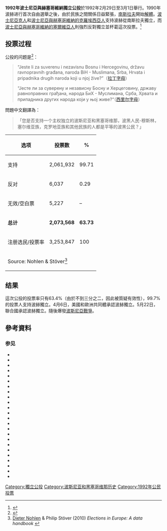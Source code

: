 {{NoteTA
|1=zh-cn:波斯尼亚与黑塞哥维那;zh-hk:波斯尼亞與黑塞哥維納;zh-tw:波士尼亞與赫塞哥維納;
|2=zh-cn:波黑;zh-hk:波黑;zh-tw:波赫;
}}

'''1992年波士尼亞與赫塞哥維納獨立公投'''於1992年2月29日至3月1日舉行。1990年波赫进行首次自由選舉之後，由於民族之間關係日益緊張，[[南斯拉夫社會主義聯邦共和國|南斯拉夫]]開始[[南斯拉夫解體|解體]]。[[波士尼亞克人|波士尼亞克人]]和[[波士尼亞與赫塞哥維納的克羅埃西亞人|波士尼亞與赫塞哥維納的克羅埃西亞人]]支持波赫從南斯拉夫獨立，而[[波士尼亞與赫塞哥維納的塞爾維亞人|波士尼亞與赫塞哥維納的塞爾維亞人]]則強烈反對獨立並杯葛這次投票。<ref>{{cite web |title=Održan referendum o nezavisnoj Bosni i Herecegovini |url=https://www.historija.ba/d/729-odrzan-referendum-o-nezavisnoj-bosni-i-herecegovini/ |website=historija |accessdate=2020-10-04 |archive-date=2020-10-07 |archive-url=https://web.archive.org/web/20201007090509/https://www.historija.ba/d/729-odrzan-referendum-o-nezavisnoj-bosni-i-herecegovini/ |dead-url=no }}</ref>

== 投票过程 ==
公投的问题是<ref>{{cite web |title=Љетопис: Референдум у БиХ |url=https://mitropolija.com/2020/02/29/ljetopis-referendum-u-bih/ |website=mitropolija |accessdate=2020-10-04 |archive-date=2020-10-06 |archive-url=https://web.archive.org/web/20201006232816/https://mitropolija.com/2020/02/29/ljetopis-referendum-u-bih/ |dead-url=no }}</ref>：
<blockquote>
“Jeste li za suverenu i nezavisnu Bosnu i Hercegovinu, državu ravnopravnih građana, naroda BiH - Muslimana, Srba, Hrvata i pripadnika drugih naroda koji u njoj žive?”（[[波斯尼亚语字母|拉丁字母]]）

“Јесте ли за суверену и независну Босну и Херцеговину, државу равноправних грађана, народа БиХ - Муслимана, Срба, Хрвата и припадника других народа који у њој живе?“（[[塞尔维亚语西里尔字母|西里尔字母]]）
</blockquote>

問題中文翻譯為：
<blockquote>
「您是否支持一个主权独立的波斯尼亚和黑塞哥维那，波黑人民-穆斯林，塞尔维亚族，克罗地亚族和其他民族的人都是平等的波黑公民？」
</blockquote>

{| class=wikitable style=text-align:right
!选项
!投票数
!%
|-
|align=left|支持||2,061,932||99.71
|-
|align=left|反对||6,037||0.29
|-
|align=left|无效/空白票||5,227||–
|-
|align=left|'''总计'''||'''2,073,568'''||'''63.73'''
|-
|align=left|注册选民/投票率||3,253,847||100
|-
|align=left colspan=3|Source: Nohlen & Stöver<ref name=NS>[[Dieter_Nohlen|Dieter Nohlen]] & Philip Stöver (2010) ''Elections in Europe: A data handbook'' {{ISBN|978-3-8329-5609-7}}</ref>
|}

== 结果 ==
這次公投的投票率只有63.4%（由於不到三分之二，因此被質疑有效性），99.7%的投票人支持波赫獨立。4月6日，美國和歐洲共同體承認波赫獨立。5月22日，聯合國承認波赫獨立。隨後爆發[[波斯尼亞戰爭|波斯尼亞戰爭]]。

== 參考資料 ==
{{reflist}}

=== 参见 ===
* {{cite book
  | last = Allen
  | first = Beverly
  | title = Rape Warfare: The Hidden Genocide in Bosnia-Herzegovina and Croatia
  | publisher = University of Minnesota Press
  | location = Ithaca
  | year = 1996
  | isbn = 978-0-8014-4158-5
  | url = http://books.google.com/books?id=0GS9e-iq73kC&printsec=frontcover
  | ref = harv
  | access-date = 2015-12-22
  | archive-date = 2020-09-23
  | archive-url = https://web.archive.org/web/20200923002517/https://books.google.com/books?id=0GS9e-iq73kC&printsec=frontcover
  | dead-url = no
  }}
* {{cite book
  | last = Bugajski
  | first = Janusz
  | author-link = Janusz Bugajski
  | title = Ethnic Politics in Eastern Europe: A Guide to Nationality Policies, Organizations and Parties
  | publisher = M. E. Sharpe
  | location = Armonk
  | year = 1995
  | isbn = 978-1-56324-283-0
  | url = http://books.google.com/books?id=m_AcqFSfvzAC&printsec=frontcover
  | ref = harv
  | access-date = 2015-12-22
  | archive-date = 2020-06-27
  | archive-url = https://web.archive.org/web/20200627103840/https://books.google.com/books?id=m_AcqFSfvzAC&printsec=frontcover
  | dead-url = no
  }}
* {{cite book
  | last1 = Burg
  | first1 = Steven L.
  | last2 = Shoup
  | first2 = Paul S.
  | title = The War in Bosnia-Herzegovina: Ethnic Conflict and International Intervention
  | publisher = M. E. Sharpe
  | location = Armonk
  | year = 2000
  | isbn = 978-0-7656-3189-3
  | url = http://books.google.com/books?id=-4eKmp_qu_QC&printsec=frontcover
  | ref = harv
  | access-date = 2015-12-22
  | archive-date = 2020-09-07
  | archive-url = https://web.archive.org/web/20200907065939/https://books.google.com/books?id=-4eKmp_qu_QC&printsec=frontcover
  | dead-url = no
  }}
* {{Cite book
  | last = Caplan
  | first = Richard
  | year = 2005
  | title = Europe and the Recognition of New States in Yugoslavia
  | publisher = Cambridge University Press
  | location = Oxford
  | isbn = 978-1-139-44551-1
  | url = http://books.google.com/books?id=O88EgTiHLCAC&printsec=frontcover
  | ref = harv
  | access-date = 2019-01-24
  | archive-date = 2014-01-03
  | archive-url = https://web.archive.org/web/20140103103458/http://books.google.com/books?id=O88EgTiHLCAC&printsec=frontcover
  | dead-url = no
  }}
* {{cite book
  | last = Goldstein
  | first = Ivo
  | author-link = Ivo Goldstein
  | title = Croatia: A History
  | publisher = C. Hurst & Co.
  | location = London
  | year = 1999
  | isbn = 978-1-85065-525-1
  | url = http://books.google.com/books?id=pSxJdE4MYo4C&printsec=frontcover
  | ref = harv
  | access-date = 2015-12-22
  | archive-date = 2019-12-04
  | archive-url = https://web.archive.org/web/20191204083046/https://books.google.com/books?id=pSxJdE4MYo4C&printsec=frontcover
  | dead-url = no
  }}
* {{cite book
  | last = Gow
  | first = James
  | year = 2003
  | title = The Serbian Project and its Adversaries: A Strategy of War Crimes
  | publisher = C. Hurst & Co.
  | location = London
  | isbn = 978-1-85065-646-3
  | url = http://books.google.com/books?id=FTw3lEqi2-oC&printsec=frontcover
  | ref = harv
  | access-date = 2015-12-22
  | archive-date = 2016-04-29
  | archive-url = https://web.archive.org/web/20160429113808/https://books.google.com/books?id=FTw3lEqi2-oC&printsec=frontcover
  | dead-url = no
  }}
* {{cite book
  | last = Halpern
  | first = Joel M.
  | title = Neighbors at War: Anthropological Perspectives on Yugoslav Ethnicity, Culture, and History
  | year = 2000
  | publisher = The Pennsylvania State University
  | location = University Park, PA
  | isbn = 9780271044354
  | ref = harv
  }}
* {{cite book
  | last = Hoare
  | first = Marko Attila
  | contribution = The War of Yugoslav Succession
  | editor-last = Ramet
  | editor-first = Sabrina P.
  | title = Central and Southeast European Politics Since 1989
  | pages = 111–136
  | year = 2010
  | publisher = Cambridge University Press
  | location = Cambridge
  | isbn = 978-1-139-48750-4
  | url = http://books.google.com/books?id=oFXdiS25N78C&printsec=frontcover
  | ref = harv
  | access-date = 2015-12-22
  | archive-date = 2020-10-30
  | archive-url = https://web.archive.org/web/20201030183723/https://books.google.com/books?id=oFXdiS25N78C&printsec=frontcover
  | dead-url = no
  }}
* {{cite book
  | last = Judah
  | first = Tim
  | authorlink = Tim Judah
  | year = 2000
  | title = The Serbs: History, Myth and the Destruction of Yugoslavia
  | publisher = Yale University Press
  | location = New Haven
  | isbn = 978-0-300-08507-5
  | url = http://books.google.com/books?id=B4YbP0fPcMYC&printsec=frontcover
  | ref = harv
  | access-date = 2015-12-22
  | archive-date = 2016-05-02
  | archive-url = https://web.archive.org/web/20160502123047/https://books.google.com/books?id=B4YbP0fPcMYC&printsec=frontcover
  | dead-url = no
  }}
* {{cite book|editor-last1=Lauterpacht |editor-first1=Elihu |editorlink1=Elihu Lauterpacht |editor-last2=Greenwood |editor-first2=Christopher |editorlink2=Christopher Greenwood |year=1999 |title=International Law Reports |volume=150 |location=Cambridge |publisher=Cambridge University Press |isbn=9780521642453 |ref=harv}}
* {{cite book
  | last1 = Lukic
  | first1 = Reneo
  | last2 = Lynch
  | first2 = Allen
  | year = 1996
  | title = Europe from the Balkans to the Urals: The Disintegration of Yugoslavia and the Soviet Union
  | publisher = Oxford University Press
  | location = Oxford
  | isbn = 978-0-19-829200-5
  | url = http://books.google.com/books?id=WPhhLfp8huIC&printsec=frontcover
  | ref = harv
  | access-date = 2015-12-22
  | archive-date = 2020-05-24
  | archive-url = https://web.archive.org/web/20200524164717/https://books.google.com/books?id=WPhhLfp8huIC&printsec=frontcover
  | dead-url = no
  }}
* {{Cite book
  | last = Nettelfield
  | first = Lara J.
  | year = 2010
  | title = Courting Democracy in Bosnia and Herzegovina
  | publisher = Cambridge University Press
  | location = Oxford
  | isbn = 978-1-58544-226-3
  | ref = harv
  }}
* {{cite book
  | last1 = Nohlen
  | first1 = Dieter
  | authorlink1 = Dieter Nohlen
  | last2 = Stöver
  | first2 = Philip
  | title = Elections in Europe: A Data Handbook
  | publisher = Nomos
  | location = Baden-Baden
  | year = 2010
  | isbn = 978-3-8329-5609-7
  | ref = harv
  }}
* {{cite book
  | last = Ramet
  | first = Sabrina P.
  | year = 2006
  | title = The Three Yugoslavias: State-Building and Legitimation, 1918–2005
  | publisher = Indiana University Press
  | location = Bloomington
  | isbn = 978-0-253-34656-8
  | url = http://books.google.com/books?id=FTw3lEqi2-oC&printsec=frontcover
  | ref = harv
  | access-date = 2015-12-22
  | archive-date = 2016-04-29
  | archive-url = https://web.archive.org/web/20160429113808/https://books.google.com/books?id=FTw3lEqi2-oC&printsec=frontcover
  | dead-url = no
  }}
* {{cite book
  | last1 = Silber
  | first1 = Laura
  | authorlink1 = Laura Silber
  | last2 = Little
  | first2 = Allan
  | authorlink2 = Allan Little
  | year = 1997
  | title = Yugoslavia: Death of a Nation
  | url = https://archive.org/details/yugoslaviadeatho00silb
  | publisher = Penguin Books
  | location = New York
  | isbn = 978-0-14-026263-6
  | ref = harv
  }}
* {{cite book
  | last1 = Toal
  | first1 = Gerard
  | last2 = Dahlman
  | first2 = Carl T.
  | title = Bosnia Remade: Ethnic Cleansing and Its Reversal
  | publisher = Oxford University Press
  | location = New York
  | year = 2011
  | isbn = 978-0-19-973036-0
  | url = http://books.google.com/books?id=Q1TrvGxJeasC&printsec=frontcover
  | ref = harv
  | access-date = 2015-12-22
  | archive-date = 2020-08-12
  | archive-url = https://web.archive.org/web/20200812161830/https://books.google.com/books?id=Q1TrvGxJeasC&printsec=frontcover
  | dead-url = no
  }}
* {{Cite book
  | last = Velikonja
  | first = Mitja
  | year = 2003 
  | title = Religious Separation and Political Intolerance in Bosnia-Herzegovina
  | publisher = Texas A&M University Press
  | location = College Station
  | isbn = 978-1-58544-226-3
  | ref = harv
  }}
* {{cite book
  | last = Walling
  | first = Carrie Booth
  | title = All Necessary Measures: The United Nations and Humanitarian Intervention
  | publisher = University of Pennsylvania Press
  | location = 
  | year = 2013
  | isbn = 978-0-8122-0847-4
  | url = http://books.google.com/books?id=Jp4komrREPcC&printsec=frontcover
  | ref = harv
  | access-date = 2015-12-22
  | archive-date = 2014-01-03
  | archive-url = https://web.archive.org/web/20140103100736/http://books.google.com/books?id=Jp4komrREPcC&printsec=frontcover
  | dead-url = no
  }}
* {{cite report
  | title = War Crimes in Bosnia-Hercegovina
  | journal = Human Rights Watch (HRW)
  | date = August 1992
  | volume = 1
  | location = New York
  | url = http://books.google.com/books?id=nltdtAo38K0C&printsec=frontcover
  | ref = {{harvid|HRW|August 1992}}
  | access-date = 2019-01-24
  | archive-date = 2020-03-06
  | archive-url = https://web.archive.org/web/20200306212534/https://books.google.com/books?id=nltdtAo38K0C&printsec=frontcover
  | dead-url = no
  }}
* {{cite report
 |title       = The Referendum on Independence in Bosnia-Herzegovina: February 29-March 1, 1992
 |journal     = Commission on Security and Cooperation in Europe (CSCE)
 |date        = 1992-03-12
 |location    = Washington D.C.
 |url         = http://csce.gov/index.cfm?FuseAction=UserGroups.Home&ContentRecord_id=250&ContentType=G&ContentRecordType=G&UserGroup_id=5&Subaction=ByDate
 |ref         = {{harvid|CSCE|12 March 1992}}
 |deadurl     = yes
 |archiveurl  = https://web.archive.org/web/20110522132353/http://csce.gov/index.cfm?FuseAction=UserGroups.Home&ContentRecord_id=250&ContentType=G&ContentRecordType=G&UserGroup_id=5&Subaction=ByDate
 |archivedate = 2011-05-22
 |access-date = 2015-12-22
}}
* {{cite journal
 |first       = Allain
 |last        = Pellet
 |title       = The Opinions of the Badinter Arbitration Committee: A Second Breath for the Self-Determination of Peoples
 |journal     = European Journal of International Law
 |year        = 1992
 |volume      = 3
 |issue       = 1
 |pages       = 178–185
 |url         = http://207.57.19.226/journal/Vol3/No1/art12-13.pdf
 |deadurl     = yes
 |archiveurl  = https://web.archive.org/web/20110529223410/http://207.57.19.226/journal/Vol3/No1/art12-13.pdf
 |archivedate = 2011-05-29
 |access-date = 2015-12-22
}}
* {{cite news
  | last = Binder
  | first = David
  | title = U.S. Recognizes 3 Yugoslav Republics as Independent
  | newspaper = New York Times
  | date = 1992-04-08
  | url = http://www.nytimes.com/1992/04/08/world/us-recognizes-3-yugoslav-republics-as-independent.html
  | ref = {{harvid|Binder|8 April 1992}}
  | accessdate = 2019-01-24
  | archive-date = 2020-12-09
  | archive-url = https://web.archive.org/web/20201209182455/https://www.nytimes.com/1992/04/08/world/us-recognizes-3-yugoslav-republics-as-independent.html
  | dead-url = no
  }}
* {{cite news
  | last = Sudetic
  | first = Chuck
  | title = Deaths Cast Shadow on Vote in Yugoslav Republic
  | newspaper = New York Times
  | date = 1992-02-29
  | url = http://www.nytimes.com/1992/03/01/world/deaths-cast-shadow-on-vote-in-yugoslav-republic.html
  | ref = {{harvid|Sudetic|29 February 1992}}
  | accessdate = 2019-01-24
  | archive-date = 2020-11-05
  | archive-url = https://web.archive.org/web/20201105115137/https://www.nytimes.com/1992/03/01/world/deaths-cast-shadow-on-vote-in-yugoslav-republic.html
  | dead-url = no
  }}
* {{cite news
  | last = Silber
  | first = Laura
  | title = Bosnia Declares Sovereignty
  | newspaper = Washington Post
  | date = 1991-10-16
  | url = http://www.washingtonpost.com/wp-srv/inatl/longterm/balkans/stories/independence101691.htm
  | ref = {{harvid|Silber|16 October 1991}}
  | accessdate = 2019-01-24
  | archive-date = 2018-10-14
  | archive-url = https://web.archive.org/web/20181014204212/https://www.washingtonpost.com/wp-srv/inatl/longterm/balkans/stories/independence101691.htm
  | dead-url = no
  }}

{{波黑選舉}}
{{南斯拉夫內獨立公投}}
[[Category:獨立公投|Category:獨立公投]]
[[Category:波斯尼亚和黑塞哥维那历史|Category:波斯尼亚和黑塞哥维那历史]]
[[Category:1992年公民投票|Category:1992年公民投票]]